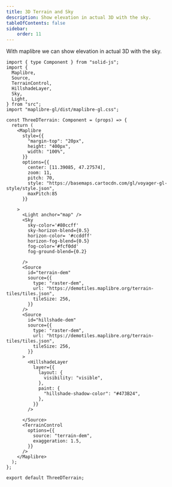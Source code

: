 ```yaml
---
title: 3D Terrain and Sky
description: Show elevation in actual 3D with the sky.
tableOfContents: false
sidebar: 
    order: 11
---
```


With maplibre we can show elevation in actual 3D with the sky.


<div class="not-content">
    <ThreeDTerrain client:visible />
</div>

```tsx
import { type Component } from "solid-js";
import {
  Maplibre,
  Source,
  TerrainControl,
  HillshadeLayer,
  Sky,
  Light,
} from "src";
import "maplibre-gl/dist/maplibre-gl.css";

const ThreeDTerrain: Component = (props) => {
  return (
    <Maplibre
      style={{
        "margin-top": "20px",
        height: "400px",
        width: "100%",
      }}
      options={{
        center: [11.39085, 47.27574],
        zoom: 11,
        pitch: 70,
        style: "https://basemaps.cartocdn.com/gl/voyager-gl-style/style.json",
        maxPitch:85
      }}
      
    >
      <Light anchor="map" />
      <Sky
        sky-color='#80ccff'
        sky-horizon-blend={0.5}
        horizon-color= '#ccddff'
        horizon-fog-blend={0.5}
        fog-color='#fcf0dd'
        fog-ground-blend={0.2}
        
      />
      <Source
        id="terrain-dem"
        source={{
          type: "raster-dem",
          url: "https://demotiles.maplibre.org/terrain-tiles/tiles.json",
          tileSize: 256,
        }}
      />
      <Source
        id="hillshade-dem"
        source={{
          type: "raster-dem",
          url: "https://demotiles.maplibre.org/terrain-tiles/tiles.json",
          tileSize: 256,
        }}
      >
        <HillshadeLayer
          layer={{
            layout: {
              visibility: "visible",
            },
            paint: {
              "hillshade-shadow-color": "#473B24",
            },
          }}
        />
        
      </Source>
      <TerrainControl
        options={{
          source: "terrain-dem",
          exaggeration: 1.5,
        }}
      />
    </Maplibre>
  );
};

export default ThreeDTerrain;
```
